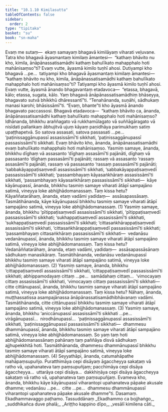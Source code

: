 ```yaml
---
title: "10.1.10 Kimilasutta"
tableOfContents: false
sidebar:
  order: 2
type: "tipitaka"
basket: "su"
book: "sn-maha"
---
```



<DynamicBreadcrumb />

<Division number="986" book="sn-maha" bookNo="14" page="280">

<Paragraph number="1703" book="sn-maha">
Evaṃ me sutaṃ—  ekaṃ samayaṃ bhagavā kimilāyaṃ viharati veḷuvane. Tatra kho bhagavā āyasmantaṃ kimilaṃ āmantesi—  “kathaṃ bhāvito nu kho, kimila, ānāpānassatisamādhi kathaṃ bahulīkato mahapphalo hoti mahānisaṃso”ti?
</Paragraph>

<Paragraph number="1704" book="sn-maha">
Evaṃ vutte, āyasmā kimilo tuṇhī ahosi. Dutiyampi kho bhagavā …pe…  tatiyampi kho bhagavā āyasmantaṃ kimilaṃ āmantesi—  “kathaṃ bhāvito nu kho, kimila, ānāpānassatisamādhi kathaṃ bahulīkato mahapphalo hoti mahānisaṃso”ti? Tatiyampi kho āyasmā kimilo tuṇhī ahosi.
</Paragraph>

<Paragraph number="1705" book="sn-maha">
Evaṃ vutte, āyasmā ānando bhagavantaṃ etadavoca—  “etassa, bhagavā, kālo; etassa, sugata, kālo. Yaṃ bhagavā ānāpānassatisamādhiṃ bhāseyya, bhagavato sutvā bhikkhū dhāressantī”ti.
</Paragraph>

<Paragraph number="1706" book="sn-maha">
“Tenahānanda, suṇāhi, sādhukaṃ manasi karohi; bhāsissāmī”ti. “Evaṃ, bhante”ti kho āyasmā ānando bhagavato paccassosi. Bhagavā etadavoca—  “kathaṃ bhāvito ca, ānanda, ānāpānassatisamādhi kathaṃ bahulīkato mahapphalo hoti mahānisaṃso? Idhānanda, bhikkhu araññagato vā rukkhamūlagato vā suññāgāragato vā nisīdati pallaṅkaṃ ābhujitvā ujuṃ kāyaṃ paṇidhāya parimukhaṃ satiṃ upaṭṭhapetvā. So satova assasati, satova passasati …pe…  ‘paṭinissaggānupassī assasissāmī’ti sikkhati, ‘paṭinissaggānupassī passasissāmī’ti sikkhati. Evaṃ bhāvito kho, ānanda, ānāpānassatisamādhi evaṃ bahulīkato mahapphalo hoti mahānisaṃso.
</Paragraph>

<Paragraph number="1707" book="sn-maha">
Yasmiṃ samaye, ānanda, bhikkhu dīghaṃ vā assasanto ‘dīghaṃ assasāmī’ti pajānāti, dīghaṃ vā passasanto ‘dīghaṃ passasāmī’ti pajānāti; rassaṃ vā assasanto ‘rassaṃ assasāmī’ti pajānāti, rassaṃ vā passasanto ‘rassaṃ passasāmī’ti pajānāti; ‘sabbakāyappaṭisaṃvedī assasissāmī’ti sikkhati, ‘sabbakāyappaṭisaṃvedī passasissāmī’ti sikkhati; ‘passambhayaṃ kāyasaṅkhāraṃ assasissāmī’ti sikkhati, ‘passambhayaṃ kāyasaṅkhāraṃ passasissāmī’ti sikkhati—  kāye kāyānupassī, ānanda, bhikkhu tasmiṃ samaye viharati ātāpī sampajāno satimā, vineyya loke abhijjhādomanassaṃ. Taṃ kissa hetu? Kāyaññatarāhaṃ, ānanda, etaṃ vadāmi yadidaṃ—  assāsapassāsaṃ. Tasmātihānanda, kāye kāyānupassī bhikkhu tasmiṃ samaye viharati ātāpī sampajāno satimā, vineyya loke abhijjhādomanassaṃ. (1)
</Paragraph>

<Paragraph number="1708" book="sn-maha">
Yasmiṃ samaye, ānanda, bhikkhu ‘pītippaṭisaṃvedī assasissāmī’ti sikkhati, ‘pītippaṭisaṃvedī passasissāmī’ti sikkhati; ‘sukhappaṭisaṃvedī assasissāmī’ti sikkhati, ‘sukhappaṭisaṃvedī passasissāmī’ti sikkhati; ‘cittasaṅkhārappaṭisaṃvedī assasissāmī’ti sikkhati, ‘cittasaṅkhārappaṭisaṃvedī passasissāmī’ti sikkhati; ‘passambhayaṃ cittasaṅkhāraṃ passasissāmī’ti sikkhati—  vedanāsu vedanānupassī, ānanda, bhikkhu tasmiṃ samaye viharati ātāpī sampajāno satimā, vineyya loke abhijjhādomanassaṃ. Taṃ kissa hetu? Vedanāññatarāhaṃ, ānanda, etaṃ vadāmi, yadidaṃ—  assāsapassāsānaṃ sādhukaṃ manasikāraṃ. Tasmātihānanda, vedanāsu vedanānupassī bhikkhu tasmiṃ samaye viharati ātāpī sampajāno satimā, vineyya loke abhijjhādomanassaṃ. (2)
</Paragraph>

<Paragraph number="1709" book="sn-maha">
Yasmiṃ samaye, ānanda, bhikkhu ‘cittappaṭisaṃvedī assasissāmī’ti sikkhati, ‘cittappaṭisaṃvedī passasissāmī’ti sikkhati; abhippamodayaṃ cittaṃ …pe…  samādahaṃ cittaṃ…  ‘vimocayaṃ cittaṃ assasissāmī’ti sikkhati, ‘vimocayaṃ cittaṃ passasissāmī’ti sikkhati—  citte cittānupassī, ānanda, bhikkhu tasmiṃ samaye viharati ātāpī sampajāno satimā, vineyya loke abhijjhādomanassaṃ. Taṃ kissa hetu? Nāhaṃ, ānanda, muṭṭhassatissa asampajānassa ānāpānassatisamādhibhāvanaṃ vadāmi. Tasmātihānanda, citte cittānupassī bhikkhu tasmiṃ samaye viharati ātāpī sampajāno satimā, vineyya loke abhijjhādomanassaṃ. (3)
</Paragraph>

<Paragraph number="1710" book="sn-maha">
Yasmiṃ samaye, ānanda, bhikkhu ‘aniccānupassī assasissāmī’ti sikkhati …pe…  virāgānupassī…  nirodhānupassī…  ‘paṭinissaggānupassī assasissāmī’ti sikkhati, ‘paṭinissaggānupassī passasissāmī’ti sikkhati—  dhammesu dhammānupassī, ānanda, bhikkhu tasmiṃ samaye viharati ātāpī sampajāno satimā, vineyya loke abhijjhādomanassaṃ. So yaṃ taṃ hoti abhijjhādomanassānaṃ pahānaṃ taṃ paññāya disvā sādhukaṃ ajjhupekkhitā hoti. Tasmātihānanda, dhammesu dhammānupassī bhikkhu tasmiṃ samaye viharati ātāpī sampajāno satimā, vineyya loke abhijjhādomanassaṃ. (4)
</Paragraph>

<Paragraph number="1711" book="sn-maha">
Seyyathāpi, ānanda, catumahāpathe mahāpaṃsupuñjo. Puratthimāya cepi disāyaṃ āgaccheyya sakaṭaṃ vā ratho vā, upahanateva taṃ paṃsupuñjaṃ; pacchimāya cepi disāya āgaccheyya…  uttarāya cepi disāya…  dakkhiṇāya cepi disāya āgaccheyya sakaṭaṃ vā ratho vā, upahanateva taṃ paṃsupuñjaṃ. Evameva kho, ānanda, bhikkhu kāye kāyānupassī viharantopi upahanateva pāpake akusale dhamme; vedanāsu …pe…  citte …pe…  dhammesu dhammānupassī viharantopi upahanateva pāpake akusale dhamme”ti.

</Paragraph>
</Division>

<Paragraph number="1712" type="center" book="sn-maha">
Dasamaṃ.



</Paragraph>

<Paragraph number="1713" type="center" book="sn-maha">
Ekadhammavaggo paṭhamo.



</Paragraph>

<Paragraph number="1714" type="center" book="sn-maha">
Tassuddānaṃ


</Paragraph>

<Paragraph number="1715" type="verses" book="sn-maha">
_Ekadhammo ca bojjhaṅgo,_  
_suddhikañca duve phalā;_  
_Ariṭṭho kappino dīpo,_  
_vesālī kimilena cāti._
</Paragraph>